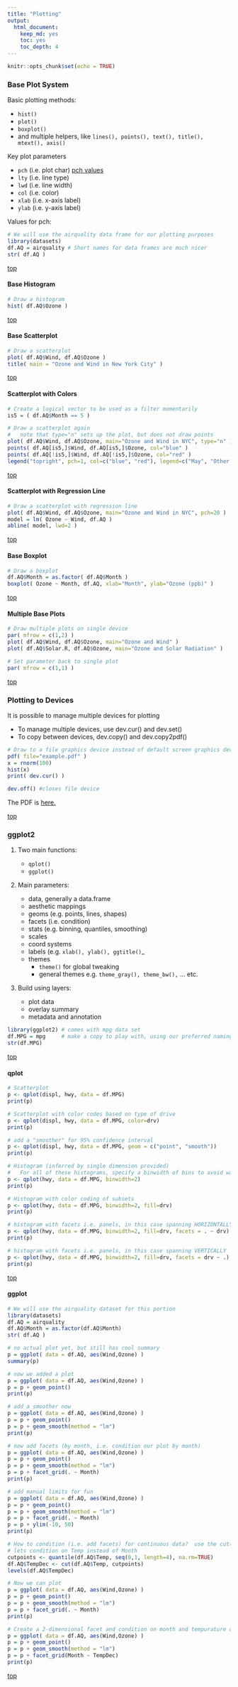 ```yaml
---
title: "Plotting"
output: 
  html_document:
    keep_md: yes
    toc: yes
    toc_depth: 4
---
```


```r
knitr::opts_chunk$set(echo = TRUE)
```

### Base Plot System

Basic plotting methods:

- `hist()`
- `plot()`
- `boxplot()`
- and multiple helpers, like `lines(), points(), text(), title(), mtext(), axis()`

Key plot parameters

- `pch` (i.e. plot char) [pch values](./pch.png)
- `lty` (i.e. line type)
- `lwd` (i.e. line width)
- `col` (i.e. color)
- `xlab` (i.e. x-axis label)
- `ylab` (i.e. y-axis label)

Values for pch:

    
```r
# We will use the airquality data frame for our plotting purposes
library(datasets)
df.AQ = airquality # Short names for data frames are much nicer
str( df.AQ )
```

[top](#header)

#### Base Histogram

```r
# Draw a histogram
hist( df.AQ$Ozone )
```

[top](#header)

#### Base Scatterplot

```r
# Draw a scatterplot
plot( df.AQ$Wind, df.AQ$Ozone )
title( main = "Ozone and Wind in New York City" )
```

[top](#header)

#### Scatterplot with Colors

```r
# Create a logical vector to be used as a filter momentarily
is5 = ( df.AQ$Month == 5 )

# Draw a scatterplot again
#   note that type="n" sets up the plot, but does not draw points
plot( df.AQ$Wind, df.AQ$Ozone, main="Ozone and Wind in NYC", type="n" )
points( df.AQ[is5,]$Wind, df.AQ[is5,]$Ozone, col="blue" )
points( df.AQ[!is5,]$Wind, df.AQ[!is5,]$Ozone, col="red" )
legend("topright", pch=1, col=c("blue", "red"), legend=c("May", "Other Months"))
```

[top](#header)

#### Scatterplot with Regression Line

``` r
# Draw a scatterplot with regression line
plot( df.AQ$Wind, df.AQ$Ozone, main="Ozone and Wind in NYC", pch=20 ) 
model = lm( Ozone ~ Wind, df.AQ )
abline( model, lwd=2 )
```

[top](#header)

#### Base Boxplot

```r
# Draw a boxplot
df.AQ$Month = as.factor( df.AQ$Month )
boxplot( Ozone ~ Month, df.AQ, xlab="Month", ylab="Ozone (ppb)" )
```

[top](#header)

#### Multiple Base Plots

```r
# Draw multiple plots on single device
par( mfrow = c(1,2) )
plot( df.AQ$Wind, df.AQ$Ozone, main="Ozone and Wind" )
plot( df.AQ$Solar.R, df.AQ$Ozone, main="Ozone and Solar Radiation" )

# Set parameter back to single plot
par( mfrow = c(1,1) )
```

[top](#header)

### Plotting to Devices

It is possible to manage multiple devices for plotting

- To manage multiple devices, use dev.cur() and dev.set()
- To copy between devices, dev.copy() and dev.copy2pdf()
    
```r

# Draw to a file graphics device instead of default screen graphics device
pdf( file="example.pdf" )
x = rnorm(100)
hist(x)
print( dev.cur() )

dev.off() #closes file device
```
The PDF is [here.](#example.pdf)

[top](#header)

### ggplot2

1. Two main functions: 

    - `qplot()`
    - `ggplot()`
    
2. Main parameters:

    - data, generally a data.frame
    - aesthetic mappings
    - geoms (e.g. points, lines, shapes)
    - facets (i.e. condition)
    - stats (e.g. binning, quantiles, smoothing)
    - scales
    - coord systems
    - labels (e.g. `xlab(), ylab(), ggtitle()`_
    - themes
        - `theme()` for global tweaking
        - general themes e.g. `theme_gray(), theme_bw(), ` ... etc.
        
3. Build using layers:

    - plot data
    - overlay summary
    - metadata and annotation

```r
library(ggplot2) # comes with mpg data set
df.MPG = mpg     # make a copy to play with, using our preferred naming convention
str(df.MPG)
```

[top](#header)

#### qplot

```r
# Scatterplot
p <- qplot(displ, hwy, data = df.MPG)
print(p)

# Scatterplot with color codes based on type of drive
p <- qplot(displ, hwy, data = df.MPG, color=drv)
print(p)

# add a "smoother" for 95% confidence interval
p <- qplot(displ, hwy, data = df.MPG, geom = c("point", "smooth"))
print(p)

# Histogram (inferred by single dimension provided)
#   For all of these histograms, specify a binwidth of bins to avoid warning
p <- qplot(hwy, data = df.MPG, binwidth=2)
print(p)

# Histogram with color coding of subsets
p <- qplot(hwy, data = df.MPG, binwidth=2, fill=drv)
print(p)

# histogram with facets i.e. panels, in this case spanning HORIZONTALLY
p <- qplot(hwy, data = df.MPG, binwidth=2, fill=drv, facets = . ~ drv)
print(p)

# histogram with facets i.e. panels, in this case spanning VERTICALLY
p <- qplot(hwy, data = df.MPG, binwidth=2, fill=drv, facets = drv ~ .)
print(p)
```

[top](#header)

#### ggplot

```r
# We will use the airquality dataset for this portion
library(datasets)
df.AQ = airquality
df.AQ$Month = as.factor(df.AQ$Month)
str( df.AQ )

# no actual plot yet, but still has cool summary
p = ggplot( data = df.AQ, aes(Wind,Ozone) )
summary(p)

# now we added a plot
p = ggplot( data = df.AQ, aes(Wind,Ozone) )  
p = p + geom_point()
print(p)

# add a smoother now
p = ggplot( data = df.AQ, aes(Wind,Ozone) )  
p = p + geom_point()   
p = p + geom_smooth(method = "lm")
print(p)

# now add facets (by month, i.e. condition our plot by month)
p = ggplot( data = df.AQ, aes(Wind,Ozone) )  
p = p + geom_point()   
p = p + geom_smooth(method = "lm")  
p = p + facet_grid(. ~ Month)
print(p)

# add manual limits for fun
p = ggplot( data = df.AQ, aes(Wind,Ozone) )  
p = p + geom_point()   
p = p + geom_smooth(method = "lm")  
p = p + facet_grid(. ~ Month)  
p = p + ylim(-10, 50)
print(p)

# How to condition (i.e. add facets) for continuous data?  use the cut() function to add column
# lets condition on Temp instead of Month
cutpoints <- quantile(df.AQ$Temp, seq(0,1, length=4), na.rm=TRUE)
df.AQ$TempDec <- cut(df.AQ$Temp, cutpoints)
levels(df.AQ$TempDec)

# Now we can plot
p = ggplot( data = df.AQ, aes(Wind,Ozone) )  
p = p + geom_point()   
p = p + geom_smooth(method = "lm")  
p = p + facet_grid(. ~ Month)
print(p)

# Create a 2-dimensional facet and condition on month and tempurature decile
p = ggplot( data = df.AQ, aes(Wind,Ozone) )  
p = p + geom_point()   
p = p + geom_smooth(method = "lm")  
p = p + facet_grid(Month ~ TempDec)
print(p)
```

[top](#header)